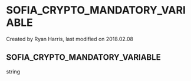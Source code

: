 
# SOFIA_CRYPTO_MANDATORY_VARIABLE 

 Created by  Ryan Harris, last modified on 2018.02.08

## SOFIA_CRYPTO_MANDATORY_VARIABLE

string


